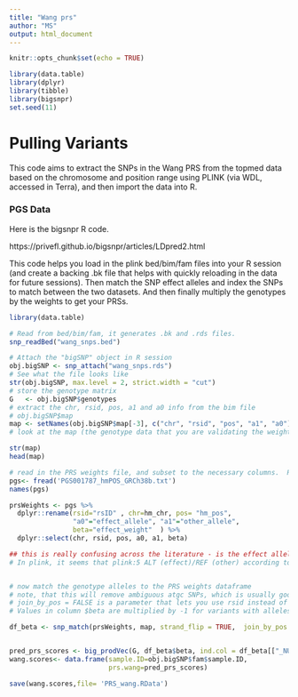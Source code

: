 ```yaml
---
title: "Wang prs"
author: "MS"
output: html_document
---
```


```r
knitr::opts_chunk$set(echo = TRUE)
```


```r
library(data.table)
library(dplyr)
library(tibble)
library(bigsnpr)
set.seed(11)

```


# Pulling Variants

This code aims to extract the SNPs in the Wang PRS from the topmed data based on the chromosome and position range using PLINK (via WDL, accessed in Terra), and then import the data into R.  


### PGS Data


Here is the bigsnpr R code.

https://privefl.github.io/bigsnpr/articles/LDpred2.html

This code helps you load in the plink bed/bim/fam files into your R session (and create a backing .bk file that helps with quickly reloading in the data for future sessions).  Then match the SNP effect alleles and index the SNPs to match between the two datasets.  And then finally multiply the genotypes by the weights to get your PRSs.





```r

library(data.table)

# Read from bed/bim/fam, it generates .bk and .rds files.
snp_readBed("wang_snps.bed")

# Attach the "bigSNP" object in R session
obj.bigSNP <- snp_attach("wang_snps.rds")
# See what the file looks like
str(obj.bigSNP, max.level = 2, strict.width = "cut")
# store the genotype matrix
G   <- obj.bigSNP$genotypes
# extract the chr, rsid, pos, a1 and a0 info from the bim file
# obj.bigSNP$map
map <- setNames(obj.bigSNP$map[-3], c("chr", "rsid", "pos", "a1", "a0"))
# look at the map (the genotype data that you are validating the weights on)

str(map)
head(map)

```




```r
# read in the PRS weights file, and subset to the necessary columns.  Rename the columns as necessary. I'm pretty sure a1 refers to the effect allele, and a0 refers to the alternate allele.
pgs<- fread('PGS001787_hmPOS_GRCh38b.txt') 
names(pgs)

prsWeights <- pgs %>%
  dplyr::rename(rsid="rsID" , chr=hm_chr, pos= "hm_pos",
                "a0"="effect_allele", "a1"="other_allele",
                beta="effect_weight"  ) %>%
  dplyr::select(chr, rsid, pos, a0, a1, beta)

## this is really confusing across the literature - is the effect allele the ref allele (a0)?  Or the alternative (a1)?
# In plink, it seems that plink:5 ALT (effect)/REF (other) according to https://academic-oup-com.proxy.hsl.ucdenver.edu/ije/article/49/5/1734/5900777?login=true


# now match the genotype alleles to the PRS weights dataframe
# note, that this will remove ambiguous atgc SNPs, which is usually good QC anyways
# join_by_pos = FALSE is a parameter that lets you use rsid instead of pos
# Values in column $beta are multiplied by -1 for variants with alleles reversed (i.e. swapped)

df_beta <- snp_match(prsWeights, map, strand_flip = TRUE,  join_by_pos = TRUE)


pred_prs_scores <- big_prodVec(G, df_beta$beta, ind.col = df_beta[["_NUM_ID_"]])
wang.scores<- data.frame(sample.ID=obj.bigSNP$fam$sample.ID, 
                         prs.wang=pred_prs_scores)


```





```r

save(wang.scores,file= 'PRS_wang.RData')
```